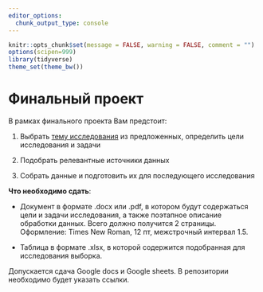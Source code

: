 ```yaml
---
editor_options: 
  chunk_output_type: console
---
```


```r
knitr::opts_chunk$set(message = FALSE, warning = FALSE, comment = "")
options(scipen=999)
library(tidyverse)
theme_set(theme_bw())
```

# Финальный проект

В рамках финального проекта Вам предстоит: 

1. Выбрать [тему исследования](темы-для-финального-проекта.html) из предложенных, определить цели исследования и задачи

2. Подобрать релевантные источники данных 

3. Собрать данные и подготовить их для последующего исследования

**Что необходимо сдать**: 

* Документ в формате .docx или .pdf, в котором будут содержаться цели и задачи исследования, а также поэтапное описание обработки данных. Всего должно получится 2 страницы. Оформление: Times New Roman, 12 пт, межстрочный интервал 1.5.

* Таблица в формате .xlsx, в которой содержится подобранная для исследования выборка. 

Допускается сдача Google docs и Google sheets. В репозитории необходимо будет указать ссылки.
